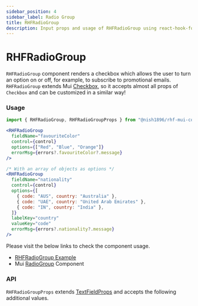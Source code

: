```yaml
---
sidebar_position: 4
sidebar_label: Radio Group
title: RHFRadioGroup
description: Input props and usage of RHFRadioGroup using react-hook-form.
---
```



# RHFRadioGroup

`RHFRadioGroup` component renders a checkbox which allows the user to turn an option on or off, for 
example, to subscribe to promotional emails. `RHFRadioGroup` extends Mui [Checkbox](https://mui.com/material-ui/react-checkbox/),
so it accepts almost all props of `Checkbox` and can be customized in a similar way!

### Usage

```js
import { RHFRadioGroup, RHFRadioGroupProps } from "@nish1896/rhf-mui-components";
```

```jsx
<RHFRadioGroup
  fieldName="favouriteColor"
  control={control}
  options={["Red", "Blue", "Orange"]}
  errorMsg={errors?.favouriteColor?.message}
/>

/* With an array of objects as options */
<RHFRadioGroup
  fieldName="nationality"
  control={control}
  options={[
    { code: "AUS", country: "Australia" },
    { code: "UAE", country: "United Arab Emirates" },
    { code: "IN", country: "India" },
  ]}
  labelKey="country"
  valueKey="code"
  errorMsg={errors?.nationality?.message}
/>
```

Please visit the below links to check the component usage.

- [RHFRadioGroup Example](https://mui.com/material-ui/react-text-field/)
- Mui [RadioGroup](https://mui.com/material-ui/react-checkbox/#formgroup) Component

### API

`RHFRadioGroupProps` extends [TextFieldProps](https://mui.com/material-ui/api/text-field/) and accepts the following additional values.

<RHFRadioGroupPropsTable />
